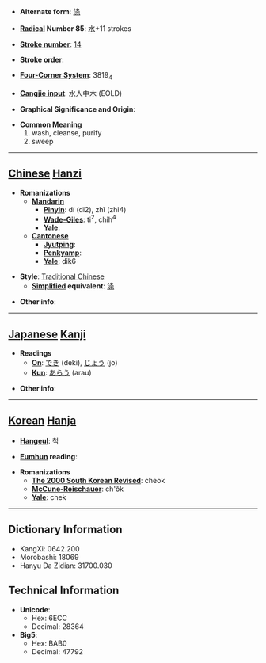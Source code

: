 * '''Alternate form''': [[涤]]

* '''[[Wiktionary:Chinese radical index| Radical]] Number 85''': [[Wiktionary:Chinese radical index 水|水]]+11 strokes

* '''[[Wiktionary:Chinese total strokes index|Stroke number]]''': [[Wiktionary:Chinese total strokes index 14|14]]

* '''Stroke order''': 

* '''[[Wiktionary:Chinese four corner index|Four-Corner System]]''': 3819<sub>4</sub>

* '''[[Wiktionary:Chinese Cangjie index|Cangjie input]]''': 水人中木 (EOLD)

* '''Graphical Significance and Origin''': 

* '''Common Meaning'''
*#wash, cleanse, purify
*# sweep


----

== [[Chinese]] [[Hanzi]] ==

* '''Romanizations'''
** '''[[Mandarin]]'''
*** '''[[Pinyin]]''': dí (di2), zhì (zhi4)
*** '''[[Wade-Giles]]''': ti<sup>2</sup>, chih<sup>4</sup>
*** '''[[Yale]]''': 
** '''[[Cantonese]]'''
*** '''[[Jyutping]]''':
*** '''[[Penkyamp]]''': 
*** '''[[Yale]]''': dik6

* '''Style''': [[Traditional Chinese]] 
** '''[[Simplified Chinese|Simplified]] equivalent''': [[涤]]

* '''Other info''': 

----

== [[Japanese]] [[Kanji]] ==

* '''Readings'''
** '''[[On]]''': [[でき]] (deki), [[じょう]] (jō)
** '''[[Kun]]''': [[あらう]] (arau)

* '''Other info''':  

----

== [[Korean]] [[Hanja]] ==

* '''[[Hangeul]]''': 척

* '''[[Eumhun]] reading''': 

* '''Romanizations'''
** '''[[The 2000 South Korean Revised Romanization|The 2000 South Korean Revised]]''': cheok
** '''[[McCune-Reischauer]]''': ch'ŏk
** '''[[Yale]]''': chek

----

== Dictionary Information ==

* KangXi: 0642.200
* Morobashi: 18069
* Hanyu Da Zidian: 31700.030

== Technical Information ==

* '''Unicode''':
** Hex: 6ECC
** Decimal: 28364
* '''Big5''':
** Hex: BAB0
** Decimal: 47792